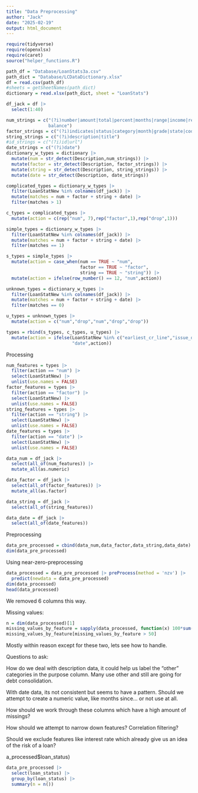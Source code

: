 ```yaml
---
title: "Data Preprocessing"
author: "Jack"
date: "2025-02-19"
output: html_document
---
```


```r
require(tidyverse)
require(openxlsx)
require(caret)
source("helper_functions.R")
```

```r
path_df = "Database/LoanStats3a.csv"
path_dict = "Database/LCDataDictionary.xlsx"
df = read.csv(path_df)
#sheets = getSheetNames(path_dict)
dictionary = read.xlsx(path_dict, sheet = "LoanStats")
```

```r
df_jack = df |> 
  select(1:40)
```

```r
num_strings = c("(?i)number|amount|total|percent|months|range|income|received|
                balance")
factor_strings = c("(?i)indicates|status|category|month|grade|state|code")
string_strings = c("(?i)description|title")
#id_strings = c("(?i)id|url")
date_strings = c("(?i)date")
dictionary_w_types = dictionary |> 
  mutate(num = str_detect(Description,num_strings)) |> 
  mutate(factor = str_detect(Description, factor_strings)) |> 
  mutate(string = str_detect(Description, string_strings)) |> 
  mutate(date = str_detect(Description, date_strings))
```

```r
complicated_types = dictionary_w_types |> 
  filter(LoanStatNew %in% colnames(df_jack)) |> 
  mutate(matches = num + factor + string + date) |> 
  filter(matches > 1)
```

```r
c_types = complicated_types |>
  mutate(action = c(rep("num", 7),rep("factor",1),rep("drop",1)))
```

```r
simple_types = dictionary_w_types |> 
  filter(LoanStatNew %in% colnames(df_jack)) |> 
  mutate(matches = num + factor + string + date) |> 
  filter(matches == 1)
```

```r
s_types = simple_types |> 
  mutate(action = case_when(num == TRUE ~ "num",
                            factor == TRUE ~ "factor",
                            string == TRUE ~ "string")) |> 
  mutate(action = ifelse(row_number() == 12, "num",action))
```

```r
unknown_types = dictionary_w_types |> 
  filter(LoanStatNew %in% colnames(df_jack)) |> 
  mutate(matches = num + factor + string + date) |> 
  filter(matches == 0)
```

```r
u_types = unknown_types |> 
  mutate(action = c("num","drop","num","drop","drop"))
```

```r
types = rbind(s_types, c_types, u_types) |> 
  mutate(action = ifelse(LoanStatNew %in% c("earliest_cr_line","issue_d"),
                         "date",action))
```

Processing

```r
num_features = types |>
  filter(action == "num") |> 
  select(LoanStatNew) |> 
  unlist(use.names = FALSE)
factor_features = types |> 
  filter(action == "factor") |> 
  select(LoanStatNew) |> 
  unlist(use.names = FALSE)
string_features = types |> 
  filter(action == "string") |> 
  select(LoanStatNew) |> 
  unlist(use.names = FALSE)
date_features = types |> 
  filter(action == "date") |> 
  select(LoanStatNew) |> 
  unlist(use.names = FALSE)
```

```r
data_num = df_jack |> 
  select(all_of(num_features)) |> 
  mutate_all(as.numeric)
```

```r
data_factor = df_jack |> 
  select(all_of(factor_features)) |> 
  mutate_all(as.factor)
```

```r
data_string = df_jack |> 
  select(all_of(string_features))
```

```r
data_date = df_jack |> 
  select(all_of(date_features))
```

Preprocessing

```r
data_pre_processed = cbind(data_num,data_factor,data_string,data_date)
dim(data_pre_processed)
```

Using near-zero-preprocessing

```r
data_processed = data_pre_processed |> preProcess(method = 'nzv') |> 
  predict(newdata = data_pre_processed)
dim(data_processed)
head(data_processed)
```

We removed 6 columns this way.

Missing values:

```r
n = dim(data_processed)[1]
missing_values_by_feature = sapply(data_processed, function(x) 100*sum(is.na(x))/n)
missing_values_by_feature[missing_values_by_feature > 50]
```

Mostly within reason except for these two, lets see how to handle.

Questions to ask:

How do we deal with description data, it could help us label the "other" categories in the purpose column. Many use other and still are going for debt consolidation.

With date data, its not consistent but seems to have a pattern. Should we attempt to create a numeric value, like months since... or not use at all.

How should we work through these columns which have a high amount of missings?

How should we attempt to narrow down features? Correlation filtering?

Should we exclude features like interest rate which already give us an idea of the risk of a loan?

a_processed\$loan_status)

```r
data_pre_processed |>
  select(loan_status) |> 
  group_by(loan_status) |> 
  summary(n = n())
```
